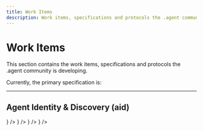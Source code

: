 ```yaml
---
title: Work Items
description: Work items, specifications and protocols the .agent community is developing.
---
```



# Work Items

This section contains the work items, specifications and protocols the .agent community is developing.

Currently, the primary specification is:

---

## Agent Identity & Discovery (aid)

<Cards>
  <Card 
    href="/aid" 
    title="Introduction" 
    description="ELI5 explainer of DNS for Agents"
    icon={
      <svg className="w-6 h-6" fill="none" stroke="currentColor" viewBox="0 0 24 24">
        <path strokeLinecap="round" strokeLinejoin="round" strokeWidth={2} d="M3 7v10a2 2 0 002 2h14a2 2 0 002-2V9a2 2 0 00-2-2H5a2 2 0 00-2-2z" />
        <path strokeLinecap="round" strokeLinejoin="round" strokeWidth={2} d="M8 12l2 2 4-4" />
      </svg>
    }
  />
  <Card 
    href="/aid/rationale" 
    title="Design Rationale" 
    description="Understand the design decisions for AID."
    icon={
      <svg className="w-6 h-6" fill="none" stroke="currentColor" viewBox="0 0 24 24">
        <path strokeLinecap="round" strokeLinejoin="round" strokeWidth={2} d="M8.228 9c.549-1.165 2.03-2 3.772-2 2.21 0 4 1.343 4 3 0 1.4-1.278 2.575-3.006 2.907-.542.104-.994.54-.994 1.093m0 3h.01M21 12a9 9 0 11-18 0 9 9 0 0118 0z" />
      </svg>
    }
  />
  <Card 
    href="/aid/specification" 
    title="Specification v1" 
    description="Full specification for Agent Identity & Discovery (AID)"
    icon={
      <svg className="w-6 h-6" fill="none" stroke="currentColor" viewBox="0 0 24 24">
        <path strokeLinecap="round" strokeLinejoin="round" strokeWidth={2} d="M9 12h6m-6 4h6m2 5H7a2 2 0 01-2-2V5a2 2 0 012-2h5.586a1 1 0 01.707.293l5.414 5.414a1 1 0 01.293.707V19a2 2 0 01-2 2z" />
      </svg>
    }
  />
  <Card 
    href="https://aid.agentcommunity.org" 
    title="aid Workbench" 
    description="Generate aid.json using the spec compliant tool"
    icon={
      <svg className="w-6 h-6" fill="none" stroke="currentColor" viewBox="0 0 24 24">
        <path strokeLinecap="round" strokeLinejoin="round" strokeWidth={2} d="M10.325 4.317c.426-1.756 2.924-1.756 3.35 0a1.724 1.724 0 002.573 1.066c1.543-.94 3.31.826 2.37 2.37a1.724 1.724 0 001.065 2.572c1.756.426 1.756 2.924 0 3.35a1.724 1.724 0 00-1.066 2.573c.94 1.543-.826 3.31-2.37 2.37a1.724 1.724 0 00-2.572 1.065c-.426 1.756-2.924 1.756-3.35 0a1.724 1.724 0 00-2.573-1.066c-1.543.94-3.31-.826-2.37-2.37a1.724 1.724 0 00-1.065-2.572c-1.756-.426-1.756-2.924 0-3.35a1.724 1.724 0 001.066-2.573c-.94-1.543.826-3.31 2.37-2.37.996.608 2.296.07 2.572-1.065z" />
        <path strokeLinecap="round" strokeLinejoin="round" strokeWidth={2} d="M15 12a3 3 0 11-6 0 3 3 0 016 0z" />
      </svg>
    }
  />
</Cards> 